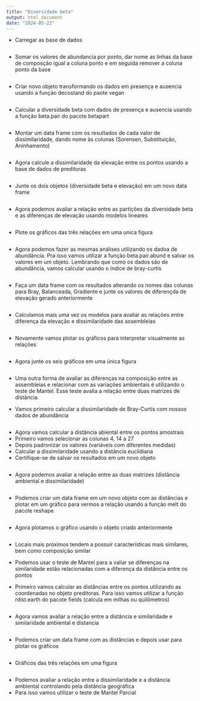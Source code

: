 ---
title: "Diversidade beta"
output: html_document
date: "2024-05-22"
---

-   Carregar as base de dados 
```{r}

```

-   Somar os valores de abundancia por ponto, dar nome as linhas da base de composção igual a coluna ponto e em seguida remover a coluna ponto da base
```{r}

```


-   Criar novo objeto transformando os dados em presença e ausencia usando a função decostand do paote vegan
```{r}

```

-   Calcular a diversidade beta com dados de presença e ausencia usando a função beta.pair do pacote betapart
```{r}

```

-   Montar um data frame com os resultados de cada valor de dissimilaridade, dando nome às colunas (Sorensen, Substituição, Aninhamento)
```{r}

```

-   Agora calcule a dissimilaridade da elevação entre os pontos usando a base de dados de preditoras
```{r}

```

-   Junte os dois objetos (diversidade beta e elevação) em um novo data frame
```{r}

```

-   Agora podemos avaliar a relação entre as partições da diversidade beta e as diferenças de elevação usando modelos lineares
```{r}

```

-   Plote os gráficos das três relações em uma unica figura
```{r}

```

-   Agora podemos fazer as mesmas análises utilizando os dadoa de abundância. Pra isso vamos utilizar a função beta.pair.abund e salvar os valores em um objeto. Lembrando que como os dados são de abundância, vamos calcular usando o índice de bray-curtis
```{r}

```

-   Faça um data frame com os resultados alterando os nomes das colunas para Bray, Balanceada, Gradiente e junte os valores de diferençda de elevação gerado anteriormente
```{r}

```

-   Calculamos mais uma vez os modelos para avaliar as relações entre diferença da elevação e dissimilaridade das assembleias
```{r}

```

-   Novamente vamos plotar os gráficos para interpretar visualmente as relações
```{r}

```

-   Agora junte os seis gráficos em uma única figura
```{r}

```

-   Uma outra forma de avaliar as diferenças na composição entre as assembleias e relacionar com as variações ambientais é utilizando o teste de Mantel. Esse teste avalia a relação entre duas matrizes de distância.

-   Vamos primeiro calcular a dissimilaridade de Bray-Curtis com nossos dados de abundância
```{r}

```

-   Agora vamos calcular a distância abiental entre os pontos amostrais
-   Primeiro vamos selecionar as colunas 4, 14 a 27
-   Depois padronizar os valores (variáveis com diferentes medidas) 
-   Calcular a dissimilaridade usando a distância euclidiana
-   Certifique-se de salvar os resultados em um novo objeto
```{r}

```

-   Agora podemos avaliar a relação entre as duas matrizes (distância ambiental e dissimilaridade)
```{r}

```

-   Podemos criar um data frame em um novo objeto com as distâncias e plotar em um gráfico para vermos a relação usando a função melt do pacote reshape
```{r}

```

-   Agora plotamos o gráfico usando o objeto criado anteriormente
```{r}

```

-   Locais mais próximos tendem a possuir características mais similares, bem como composição similar
-   Podemos usar o teste de Mantel para a valiar se diferenças na similaridade estão relacionadas com a diferença da distância entre os pontos

-   Primeiro vamos calcular as distâncias entre os pontos utilizando as coordenadas no objeto preditoras. Para isso vamos utilizar a função rdist.earth do pacote fields (calcula em milhas ou quilômetros)
```{r}

```

-   Agora vamos avaliar a relação entre a distância e similaridade e similaridade ambiental e distancia
```{r}

```

-   Podemos criar um data frame com as distâncias e depois usar para plotar os gráficos
```{r}

```

-   Gráficos das três relações em uma figura 
```{r}

```

-   Podemos avaliar a relação entre a dissimilaridade e a distância ambiental controlando pela distância geográfica
-   Para isso vamos utilizar o teste de Mantel Parcial

```{r}

```

